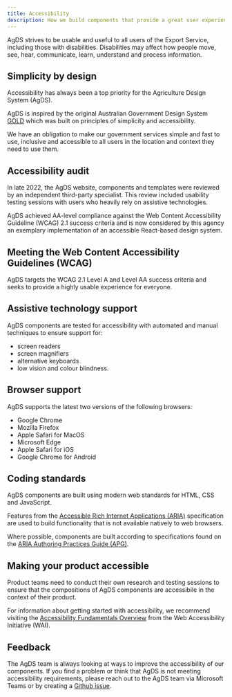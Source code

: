 ```yaml
---
title: Accessibility
description: How we build components that provide a great user experience for all users.
---
```


AgDS strives to be usable and useful to all users of the Export Service, including those with disabilities. Disabilities may affect how people move, see, hear, communicate, learn, understand and process information.

## Simplicity by design

Accessibility has always been a top priority for the Agriculture Design System (AgDS).

AgDS is inspired by the original Australian Government Design System [GOLD](https://gold.designsystemau.org/) which was built on principles of simplicity and accessibility.

We have an obligation to make our government services simple and fast to use, inclusive and accessible to all users in the location and context they need to use them.

## Accessibility audit

In late 2022, the AgDS website, components and templates were reviewed by an independent third-party specialist. This review included usability testing sessions with users who heavily rely on assistive technologies.

AgDS achieved AA-level compliance against the Web Content Accessibility Guideline (WCAG) 2.1 success criteria and is now considered by this agency an exemplary implementation of an accessible React-based design system.

## Meeting the Web Content Accessibility Guidelines (WCAG)

AgDS targets the WCAG 2.1 Level A and Level AA success criteria and seeks to provide a highly usable experience for everyone.

## Assistive technology support

AgDS components are tested for accessibility with automated and manual techniques to ensure support for:

- screen readers
- screen magnifiers
- alternative keyboards
- low vision and colour blindness.

## Browser support

AgDS supports the latest two versions of the following browsers:

- Google Chrome
- Mozilla Firefox
- Apple Safari for MacOS
- Microsoft Edge
- Apple Safari for iOS
- Google Chrome for Android

## Coding standards

AgDS components are built using modern web standards for HTML, CSS and JavaScript.

Features from the [Accessible Rich Internet Applications (ARIA)](https://developer.mozilla.org/en-US/docs/Web/Accessibility/ARIA) specification are used to build functionality that is not available natively to web browsers.

Where possible, components are built according to specifications found on the [ARIA Authoring Practices Guide (APG)](https://www.w3.org/WAI/ARIA/apg/).

## Making your product accessible

Product teams need to conduct their own research and testing sessions to ensure that the compositions of AgDS components are accessibile in the context of their product.

For information about getting started with accessibility, we recommend visiting the [Accessibility Fundamentals Overview](https://www.w3.org/WAI/fundamentals/) from the Web Accessibility Initiative (WAI).

## Feedback

The AgDS team is always looking at ways to improve the accessibility of our components. If you find a problem or think that AgDS is not meeting accessibility requirements, please reach out to the AgDS team via Microsoft Teams or by creating a [Github issue](https://github.com/agriculturegovau/agds-next/issues).
